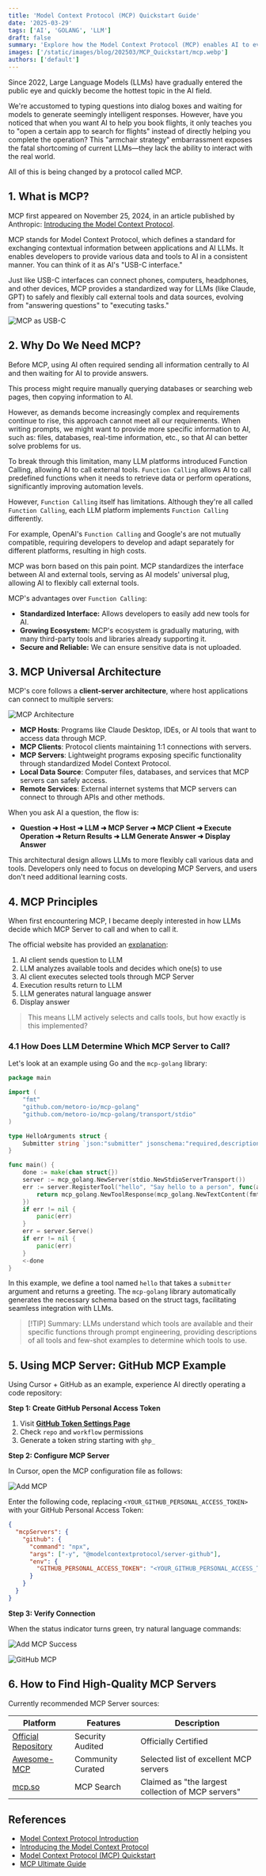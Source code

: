 ```yaml
---
title: 'Model Context Protocol (MCP) Quickstart Guide'
date: '2025-03-29'
tags: ['AI', 'GOLANG', 'LLM']
draft: false
summary: 'Explore how the Model Context Protocol (MCP) enables AI to evolve from answering questions to executing tasks. This article delves into MCP concept, architecture, and implementation, showcasing the powerful capability of AI to directly interact with code repositories through a GitHub MCP example...'
images: ['/static/images/blog/202503/MCP_Quickstart/mcp.webp']
authors: ['default']
---
```


Since 2022, Large Language Models (LLMs) have gradually entered the public eye and quickly become the hottest topic in the AI field.

We're accustomed to typing questions into dialog boxes and waiting for models to generate seemingly intelligent responses. However, have you noticed that when you want AI to help you book flights, it only teaches you to "open a certain app to search for flights" instead of directly helping you complete the operation? This "armchair strategy" embarrassment exposes the fatal shortcoming of current LLMs—they lack the ability to interact with the real world.

All of this is being changed by a protocol called MCP.

## 1. What is MCP?

MCP first appeared on November 25, 2024, in an article published by Anthropic: [Introducing the Model Context Protocol](https://www.anthropic.com/news/model-context-protocol).

MCP stands for Model Context Protocol, which defines a standard for exchanging contextual information between applications and AI LLMs. It enables developers to provide various data and tools to AI in a consistent manner. You can think of it as AI's "USB-C interface."

Just like USB-C interfaces can connect phones, computers, headphones, and other devices, MCP provides a standardized way for LLMs (like Claude, GPT) to safely and flexibly call external tools and data sources, evolving from "answering questions" to "executing tasks."

![MCP as USB-C](/static/images/blog/202503/MCP_Quickstart/mcp.webp)

## 2. Why Do We Need MCP?

Before MCP, using AI often required sending all information centrally to AI and then waiting for AI to provide answers.

This process might require manually querying databases or searching web pages, then copying information to AI.

However, as demands become increasingly complex and requirements continue to rise, this approach cannot meet all our requirements. When writing prompts, we might want to provide more specific information to AI, such as: files, databases, real-time information, etc., so that AI can better solve problems for us.

To break through this limitation, many LLM platforms introduced Function Calling, allowing AI to call external tools. `Function Calling` allows AI to call predefined functions when it needs to retrieve data or perform operations, significantly improving automation levels.

However, `Function Calling` itself has limitations. Although they're all called `Function Calling`, each LLM platform implements `Function Calling` differently.

For example, OpenAI's `Function Calling` and Google's are not mutually compatible, requiring developers to develop and adapt separately for different platforms, resulting in high costs.

MCP was born based on this pain point. MCP standardizes the interface between AI and external tools, serving as AI models' universal plug, allowing AI to flexibly call external tools.

MCP's advantages over `Function Calling`:

- **Standardized Interface:** Allows developers to easily add new tools for AI.
- **Growing Ecosystem:** MCP's ecosystem is gradually maturing, with many third-party tools and libraries already supporting it.
- **Secure and Reliable:** We can ensure sensitive data is not uploaded.

## 3. MCP Universal Architecture

MCP's core follows a **client-server architecture**, where host applications can connect to multiple servers:

![MCP Architecture](/static/images/blog/202503/MCP_Quickstart/MCP_architecture.webp)

- **MCP Hosts**: Programs like Claude Desktop, IDEs, or AI tools that want to access data through MCP.
- **MCP Clients**: Protocol clients maintaining 1:1 connections with servers.
- **MCP Servers**: Lightweight programs exposing specific functionality through standardized Model Context Protocol.
- **Local Data Source**: Computer files, databases, and services that MCP servers can safely access.
- **Remote Services**: External internet systems that MCP servers can connect to through APIs and other methods.

When you ask AI a question, the flow is:

- **Question ➜ Host ➜ LLM ➜ MCP Server ➜ MCP Client ➜ Execute Operation ➜ Return Results ➜ LLM Generate Answer ➜ Display Answer**

This architectural design allows LLMs to more flexibly call various data and tools. Developers only need to focus on developing MCP Servers, and users don't need additional learning costs.

## 4. MCP Principles

When first encountering MCP, I became deeply interested in how LLMs decide which MCP Server to call and when to call it.

The official website has provided an [explanation](https://modelcontextprotocol.io/quickstart/server#what%E2%80%99s-happening-under-the-hood):

1. AI client sends question to LLM
2. LLM analyzes available tools and decides which one(s) to use
3. AI client executes selected tools through MCP Server
4. Execution results return to LLM
5. LLM generates natural language answer
6. Display answer

> This means LLM actively selects and calls tools, but how exactly is this implemented?

### 4.1 How Does LLM Determine Which MCP Server to Call?

Let's look at an example using Go and the `mcp-golang` library:

```go
package main

import (
    "fmt"
    "github.com/metoro-io/mcp-golang"
    "github.com/metoro-io/mcp-golang/transport/stdio"
)

type HelloArguments struct {
    Submitter string `json:"submitter" jsonschema:"required,description=The name of the entity calling this tool (e.g., openai, google, claude)"`
}

func main() {
    done := make(chan struct{})
    server := mcp_golang.NewServer(stdio.NewStdioServerTransport())
    err := server.RegisterTool("hello", "Say hello to a person", func(arguments HelloArguments) (*mcp_golang.ToolResponse, error) {
        return mcp_golang.NewToolResponse(mcp_golang.NewTextContent(fmt.Sprintf("Hello, %s!", arguments.Submitter))), nil
    })
    if err != nil {
        panic(err)
    }
    err = server.Serve()
    if err != nil {
        panic(err)
    }
    <-done
}
```

In this example, we define a tool named `hello` that takes a `submitter` argument and returns a greeting. The `mcp-golang` library automatically generates the necessary schema based on the struct tags, facilitating seamless integration with LLMs.

> \[!TIP]
> Summary: LLMs understand which tools are available and their specific functions through prompt engineering, providing descriptions of all tools and few-shot examples to determine which tools to use.

## 5. Using MCP Server: GitHub MCP Example

Using Cursor + GitHub as an example, experience AI directly operating a code repository:

**Step 1: Create GitHub Personal Access Token**

1. Visit [**GitHub Token Settings Page**](https://github.com/settings/tokens)
2. Check `repo` and `workflow` permissions
3. Generate a token string starting with `ghp_`

**Step 2: Configure MCP Server**

In Cursor, open the MCP configuration file as follows:

![Add MCP](/static/images/blog/202503/MCP_Quickstart/add_MCP.webp)

Enter the following code, replacing `<YOUR_GITHUB_PERSONAL_ACCESS_TOKEN>` with your GitHub Personal Access Token:

```json
{
  "mcpServers": {
    "github": {
      "command": "npx",
      "args": ["-y", "@modelcontextprotocol/server-github"],
      "env": {
        "GITHUB_PERSONAL_ACCESS_TOKEN": "<YOUR_GITHUB_PERSONAL_ACCESS_TOKEN>"
      }
    }
  }
}
```

**Step 3: Verify Connection**

When the status indicator turns green, try natural language commands:

![Add MCP Success](/static/images/blog/202503/MCP_Quickstart/add_MCP_success.png)

![GitHub MCP](/static/images/blog/202503/MCP_Quickstart/github_MCP.png)

## 6. How to Find High-Quality MCP Servers

Currently recommended MCP Server sources:

| Platform                                                               | Features          | Description                                        |
| ---------------------------------------------------------------------- | ----------------- | -------------------------------------------------- |
| [Official Repository](https://github.com/modelcontextprotocol/servers) | Security Audited  | Officially Certified                               |
| [Awesome-MCP](https://github.com/punkpeye/awesome-mcp-servers)         | Community Curated | Selected list of excellent MCP servers             |
| [mcp.so](https://mcp.so/)                                              | MCP Search        | Claimed as "the largest collection of MCP servers" |

## References

- [Model Context Protocol Introduction](https://modelcontextprotocol.io/introduction)
- [Introducing the Model Context Protocol](https://www.anthropic.com/news/model-context-protocol)
- [Model Context Protocol (MCP) Quickstart](https://glama.ai/blog/2024-11-25-model-context-protocol-quickstart)
- [MCP Ultimate Guide](https://guangzhengli.com/blog/zh/model-context-protocol/#top)
